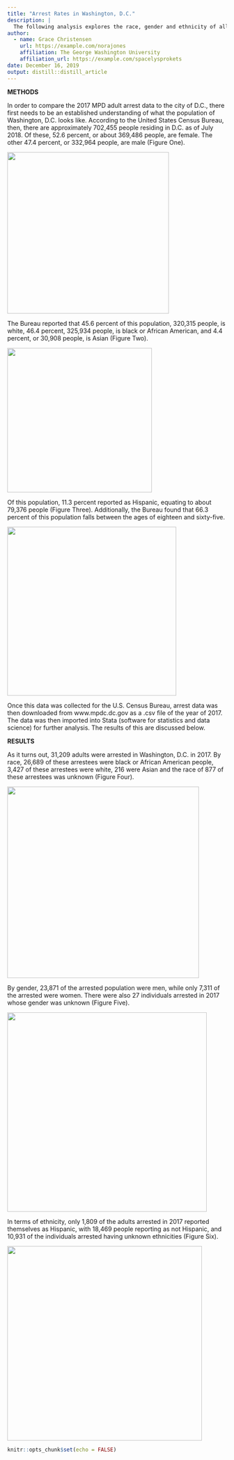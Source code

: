 ```yaml
---
title: "Arrest Rates in Washington, D.C."
description: |
  The following analysis explores the race, gender and ethnicity of all arrestees in Washington, D.C. in the year 2017.
author:
  - name: Grace Christensen
    url: https://example.com/norajones
    affiliation: The George Washington University
    affiliation_url: https://example.com/spacelysprokets
date: December 16, 2019
output: distill::distill_article
---
```


**METHODS**

In order to compare the 2017 MPD adult arrest data to the city of D.C., there first needs to be an established understanding of what the population of Washington, D.C. looks like. According to the United States Census Bureau, then, there are approximately 702,455 people residing in D.C. as of July 2018. Of these, 52.6 percent, or about 369,486 people, are female. The other 47.4 percent, or 332,964 people, are male (Figure One).

![](images/Screen%20Shot%202021-05-03%20at%202.03.30%20PM.png){width="371"}

The Bureau reported that 45.6 percent of this population, 320,315 people, is white, 46.4 percent, 325,934 people, is black or African American, and 4.4 percent, or 30,908 people, is Asian (Figure Two).

![](images/Screen%20Shot%202021-05-03%20at%202.04.14%20PM.png){width="332"}

Of this population, 11.3 percent reported as Hispanic, equating to about 79,376 people (Figure Three). Additionally, the Bureau found that 66.3 percent of this population falls between the ages of eighteen and sixty-five.

![](images/Screen%20Shot%202021-05-03%20at%202.05.05%20PM.png){width="388"}

Once this data was collected for the U.S. Census Bureau, arrest data was then downloaded from www.mpdc.dc.gov as a .csv file of the year of 2017. The data was then imported into Stata (software for statistics and data science) for further analysis. The results of this are discussed below.

**RESULTS**

As it turns out, 31,209 adults were arrested in Washington, D.C. in 2017. By race, 26,689 of these arrestees were black or African American people, 3,427 of these arrestees were white, 216 were Asian and the race of 877 of these arrestees was unknown (Figure Four).

![](images/Screen%20Shot%202021-05-03%20at%202.06.15%20PM.png){width="440"}

By gender, 23,871 of the arrested population were men, while only 7,311 of the arrested were women. There were also 27 individuals arrested in 2017 whose gender was unknown (Figure Five).

![](images/Screen%20Shot%202021-05-03%20at%202.06.55%20PM.png){width="458"}

In terms of ethnicity, only 1,809 of the adults arrested in 2017 reported themselves as Hispanic, with 18,469 people reporting as not Hispanic, and 10,931 of the individuals arrested having unknown ethnicities (Figure Six).

![](images/Screen%20Shot%202021-05-03%20at%202.07.22%20PM.png){width="447"}

```r
knitr::opts_chunk$set(echo = FALSE)

```
